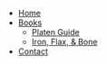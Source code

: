 - [Home](/ "Country roads, take me home")
- [Books](/books/ "No return fees")
  - [Platen Guide](/books/platen/ "Learn how to use Platen.io")
  - [Iron, Flax, & Bone](/books/iron-flax-bone/ "A Lightweight Pentolan Hack of AKSRS")
- [Contact](/contact/ "Let's chat")
